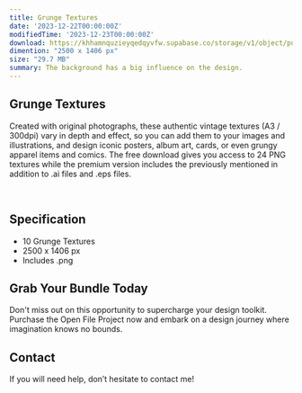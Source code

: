```yaml
---
title: Grunge Textures
date: '2023-12-22T00:00:00Z'
modifiedTime: '2023-12-23T00:00:00Z'
download: https://khhamnquzieyqedqyvfw.supabase.co/storage/v1/object/public/Assets/grunge-texture/Grunge%20Textures.zip
dimention: "2500 x 1406 px"
size: "29.7 MB"
summary: The background has a big influence on the design.
---
```


## Grunge Textures

Created with original photographs, these authentic vintage textures (A3 / 300dpi) vary in depth and effect, so you can add them to your images and illustrations, and design iconic posters, album art, cards, or even grungy apparel items and comics. The free download gives you access to 24 PNG textures while the premium version includes the previously mentioned in addition to .ai files and .eps files.

<Image
  src='https://khhamnquzieyqedqyvfw.supabase.co/storage/v1/object/public/Assets/grunge-texture/01.png'
  width={1280}
  height={720}
  alt=''
/>
<Image
  src='https://khhamnquzieyqedqyvfw.supabase.co/storage/v1/object/public/Assets/grunge-texture/02.png'
  width={1280}
  height={720}
  alt=''
/>
<Image
  src='https://khhamnquzieyqedqyvfw.supabase.co/storage/v1/object/public/Assets/grunge-texture/03.png'
  width={1280}
  height={720}
  alt=''
/>
<Image
  src='https://khhamnquzieyqedqyvfw.supabase.co/storage/v1/object/public/Assets/grunge-texture/04.png'
  width={1280}
  height={720}
  alt=''
/>
<Image
  src='https://khhamnquzieyqedqyvfw.supabase.co/storage/v1/object/public/Assets/grunge-texture/05.png'
  width={1280}
  height={720}
  alt=''
/>
<Image
  src='https://khhamnquzieyqedqyvfw.supabase.co/storage/v1/object/public/Assets/grunge-texture/06.png'
  width={1280}
  height={720}
  alt=''
/>
<Image
  src='https://khhamnquzieyqedqyvfw.supabase.co/storage/v1/object/public/Assets/grunge-texture/07.png'
  width={1280}
  height={720}
  alt=''
/>
<Image
  src='https://khhamnquzieyqedqyvfw.supabase.co/storage/v1/object/public/Assets/grunge-texture/08.png'
  width={1280}
  height={720}
  alt=''
/>
 <Image
  src='https://khhamnquzieyqedqyvfw.supabase.co/storage/v1/object/public/Assets/grunge-texture/09.png'
  width={1280}
  height={720}
  alt=''
/>
<Image
  src='https://khhamnquzieyqedqyvfw.supabase.co/storage/v1/object/public/Assets/grunge-texture/010.png'
  width={1280}
  height={720}
  alt=''
/>

## Specification

- 10 Grunge Textures
- 2500 x 1406 px
- Includes .png


## Grab Your Bundle Today

Don't miss out on this opportunity to supercharge your design toolkit. Purchase the Open File Project now and embark on a design journey where imagination knows no bounds.

## Contact

If you will need help, don’t hesitate to contact me!
